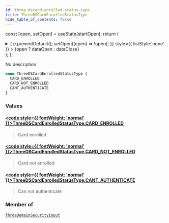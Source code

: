 ```yaml
---
id: three-dscard-enrolled-status-type
title: ThreeDSCardEnrolledStatusType
hide_table_of_contents: false
---
```






const [open, setOpen] = useState(startOpen);
return (
<details {...(open ? { open: true } : {})} className="details" style={{ border:'none', boxShadow:'none', background:'var(--ifm-background-color)' }}>
<summary
onClick={(e) => {
e.preventDefault();
setOpen((open) => !open);
}}
style={{ listStyle:'none' }} >
{open ? dataOpen : dataClose}
</summary>
{open && children}
</details>
);
};

No description

```graphql
enum ThreeDSCardEnrolledStatusType {
  CARD_ENROLLED
  CARD_NOT_ENROLLED
  CANT_AUTHENTICATE
}
```

### Values

#### [<code style={{ fontWeight: 'normal' }}>ThreeDSCardEnrolledStatusType.<b>CARD_ENROLLED</b></code>](#)

> Card enrolled

#### [<code style={{ fontWeight: 'normal' }}>ThreeDSCardEnrolledStatusType.<b>CARD_NOT_ENROLLED</b></code>](#)

> Card not enrolled

#### [<code style={{ fontWeight: 'normal' }}>ThreeDSCardEnrolledStatusType.<b>CANT_AUTHENTICATE</b></code>](#)

> Can not authenticate

### Member of

[`ThreeDomainSecurityInput`](/api/inputs/three-domain-security-input) <Badge class="badge badge--secondary" text="input"/>
